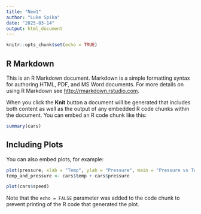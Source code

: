```yaml
---
title: "New1"
author: "Luke Spika"
date: "2025-03-14"
output: html_document
---
```


```r
knitr::opts_chunk$set(echo = TRUE)
```

## R Markdown

This is an R Markdown document. Markdown is a simple formatting syntax for authoring HTML, PDF, and MS Word documents. For more details on using R Markdown see <http://rmarkdown.rstudio.com>.

When you click the **Knit** button a document will be generated that includes both content as well as the output of any embedded R code chunks within the document. You can embed an R code chunk like this:

```r
summary(cars)
```

## Including Plots

You can also embed plots, for example:

```r
plot(pressure, xlab = "Temp", ylab = "Pressure", main = "Pressure vs Temperature")
temp_and_pressure <- cars$temp + cars$pressure

plot(cars$speed)
```

Note that the `echo = FALSE` parameter was added to the code chunk to prevent printing of the R code that generated the plot.
